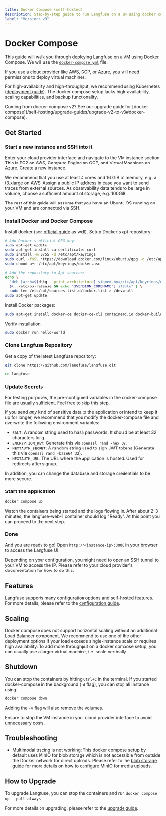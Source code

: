 ```yaml
---
title: Docker Compose (self-hosted)
description: Step-by-step guide to run Langfuse on a VM using docker compose.
label: "Version: v3"
---
```


# Docker Compose

This guide will walk you through deploying Langfuse on a VM using Docker Compose.
We will use the [`docker-compose.yml`](https://github.com/langfuse/langfuse/blob/main/docker-compose.yml) file.

If you use a cloud provider like AWS, GCP, or Azure, you will need permissions to deploy virtual machines.

For high-availability and high-throughput, we recommend using Kubernetes ([deployment guide](/self-hosting/kubernetes-helm)).
The docker compose setup lacks high-availability, scaling capabilities, and backup functionality.

<Callout type="info">
  Coming from docker-compose v2? See our upgrade guide for [docker compose](/self-hosting/upgrade-guides/upgrade-v2-to-v3#docker-compose).
</Callout>

## Get Started

<Steps>

### Start a new instance and SSH into it

Enter your cloud provider interface and navigate to the VM instance section.
This is EC2 on AWS, Compute Engine on GCP, and Virtual Machines on Azure.
Create a new instance.

We recommend that you use at least 4 cores and 16 GiB of memory, e.g. a t3.xlarge on AWS.
Assign a public IP address in case you want to send traces from external sources.
As observability data tends to be large in volume, choose a sufficient amount of storage, e.g. 100GiB.

The rest of this guide will assume that you have an Ubuntu OS running on your VM and are connected via SSH.

### Install Docker and Docker Compose

Install docker (see [official guide](https://docs.docker.com/engine/install/ubuntu/) as well). Setup Docker's apt repository:

```bash
# Add Docker's official GPG key:
sudo apt-get update
sudo apt-get install ca-certificates curl
sudo install -m 0755 -d /etc/apt/keyrings
sudo curl -fsSL https://download.docker.com/linux/ubuntu/gpg -o /etc/apt/keyrings/docker.asc
sudo chmod a+r /etc/apt/keyrings/docker.asc

# Add the repository to Apt sources:
echo \
  "deb [arch=$(dpkg --print-architecture) signed-by=/etc/apt/keyrings/docker.asc] https://download.docker.com/linux/ubuntu \
  $(. /etc/os-release && echo "$VERSION_CODENAME") stable" | \
  sudo tee /etc/apt/sources.list.d/docker.list > /dev/null
sudo apt-get update
```

Install Docker packages:

```bash
sudo apt-get install docker-ce docker-ce-cli containerd.io docker-buildx-plugin docker-compose-plugin
```

Verify installation:

```bash
sudo docker run hello-world
```

### Clone Langfuse Repository

Get a copy of the latest Langfuse repository:

```bash
git clone https://github.com/langfuse/langfuse.git

cd langfuse
```

### Update Secrets

For testing purposes, the pre-configured variables in the docker-compose file are usually sufficient. Feel free to skip this step.

If you send _any_ kind of sensitive data to the application or intend to keep it up for longer, we recommend that you modify the docker-compose file and overwrite the following environment variables:

- `SALT`: A random string used to hash passwords. It should be at least 32 characters long.
- `ENCRYPTION_KEY`: Generate this via `openssl rand -hex 32`.
- `NEXTAUTH_SECRET`: A random string used to sign JWT tokens (Generate this via `openssl rand -base64 32`).
- `NEXTAUTH_URL`: The URL where the application is hosted. Used for redirects after signup.

In addition, you can change the database and storage credentials to be more secure.

### Start the application

```bash
docker compose up
```

Watch the containers being started and the logs flowing in.
After about 2-3 minutes, the langfuse-web-1 container should log "Ready".
At this point you can proceed to the next step.

### Done

And you are ready to go! Open `http://<instance-ip>:3000` in your browser to access the Langfuse UI.

Depending on your configuration, you might need to open an SSH tunnel to your VM to access the IP. Please refer to your cloud provider's documentation for how to do this.

</Steps>

## Features

Langfuse supports many configuration options and self-hosted features.
For more details, please refer to the [configuration guide](/self-hosting/configuration).


<SelfHostFeatures />

## Scaling

Docker compose does not support horizontal scaling without an additional Load Balancer component.
We recommend to use one of the other deployment options if your load exceeds single-instance scale or requires high availability.
To add more throughput on a docker compose setup, you can usually use a larger virtual machine, i.e. scale vertically.

## Shutdown

You can stop the containers by hitting `Ctrl+C` in the terminal.
If you started docker-compose in the background (`-d` flag), you can stop all instance using:

```bash
docker compose down
```

Adding the `-v` flag will also remove the volumes.

Ensure to stop the VM instance in your cloud provider interface to avoid unnecessary costs.

## Troubleshooting

- Multimodal tracing is not working: This docker compose setup by default uses MinIO for blob storage which is not accessible from outside the Docker network for direct uploads. Please refer to the [blob storage guide](/self-hosting/infrastructure/blobstorage#minio-media-uploads) for more details on how to configure MinIO for media uploads.

## How to Upgrade

To upgrade Langfuse, you can stop the containers and run `docker compose up --pull always`.

For more details on upgrading, please refer to the [upgrade guide](/self-hosting/upgrade).
